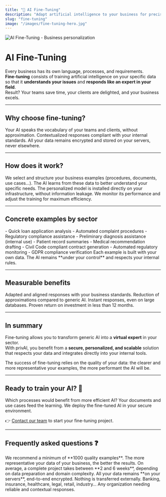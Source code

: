 ```yaml
---
title: "🎯 AI Fine-Tuning"
description: "Adapt artificial intelligence to your business for precise, consistent, and secure responses"
slug: "fine-tuning"
image: "/images/fine-tuning-hero.jpg"
---
```


<Frame caption="Your AI trained with your data">
  <img src="/images/fine-tuning-hero.jpg" alt="AI Fine-Tuning - Business personalization" />
</Frame>

# AI Fine-Tuning

Every business has its own language, processes, and requirements.  
**Fine-tuning** consists of training artificial intelligence on your specific data so that it **understands your issues** and **responds like an expert in your field**.  
Result? Your teams save time, your clients are delighted, and your business excels.

---

## Why choose fine-tuning?

<CardGroup cols={3}>
<Card title="A language adapted to your business" icon="message-circle">
Your AI speaks the vocabulary of your teams and clients, without approximation.
</Card>

<Card title="Precision and reliability" icon="target">
Contextualized responses compliant with your internal standards.
</Card>

<Card title="Guaranteed privacy" icon="shield">
All your data remains encrypted and stored on your servers, never elsewhere.
</Card>
</CardGroup>

---

## How does it work?

<Steps>
<Step title="1. Data preparation">
We select and structure your business examples (procedures, documents, use cases...).
</Step>

<Step title="2. Model training">
The AI learns from these data to better understand your specific needs.
</Step>

<Step title="3. Secure deployment">
The personalized model is installed directly on your infrastructure, without information leakage.
</Step>

<Step title="4. Continuous improvement">
We monitor its performance and adjust the training for maximum efficiency.
</Step>
</Steps>

---

## Concrete examples by sector

<Tabs>
<Tab title="Banking & Insurance">
- Quick loan application analysis
- Automated complaint procedures
- Regulatory compliance assistance
</Tab>

<Tab title="Healthcare & Medical">
- Preliminary diagnosis assistance (internal use)
- Patient record summaries
- Medical recommendation drafting
</Tab>

<Tab title="Legal & Compliance">
- Civil Code compliant contract generation
- Automated regulatory monitoring
- GDPR compliance verification
</Tab>
</Tabs>

<Note>
Each example is built with your own data. The AI remains **under your control** and respects your internal rules.
</Note>

---

## Measurable benefits

<CardGroup cols={2}>
  <Card title="+85% precision" icon="target">
    Adapted and aligned responses with your business standards.
  </Card>
  <Card title="-90% errors" icon="shield">
    Reduction of approximations compared to generic AI.
  </Card>
  <Card title="Real time" icon="zap">
    Instant responses, even on large databases.
  </Card>
  <Card title="ROI x3" icon="chart-line">
    Proven return on investment in less than 12 months.
  </Card>
</CardGroup>

---

## In summary

Fine-tuning allows you to transform generic AI into a **virtual expert** in your sector.  
With privAI, you benefit from a **secure, personalized, and scalable** solution that respects your data and integrates directly into your internal tools.

<Tip>
The success of fine-tuning relies on the quality of your data: the clearer and more representative your examples, the more performant the AI will be.
</Tip>

---

## Ready to train your AI? 🚀

<Steps>
<Step title="Assess your needs">
Which processes would benefit from more efficient AI?
</Step>
<Step title="Share your business data">
Your documents and use cases feed the learning.
</Step>
<Step title="Launch your project">
We deploy the fine-tuned AI in your secure environment.
</Step>
</Steps>

👉 [Contact our team](/contact) to start your fine-tuning project.

---

## Frequently asked questions ❓

<AccordionGroup>
<Accordion title="How much data is needed for good fine-tuning?">
We recommend a minimum of **1000 quality examples**. The more representative your data of your business, the better the results.
</Accordion>

<Accordion title="How long does the process take?">
On average, a complete project takes between **2 and 6 weeks**, depending on data preparation and domain complexity.
</Accordion>

<Accordion title="Where is my data stored?">
All your data remains **on your servers**, end-to-end encrypted. Nothing is transferred externally.
</Accordion>

<Accordion title="Which sectors can benefit?">
Banking, insurance, healthcare, legal, retail, industry…  
Any organization needing reliable and contextual responses.
</Accordion>
</AccordionGroup>